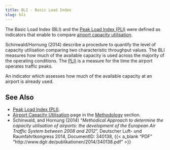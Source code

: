 ```yaml
---
title: BLI - Basic Load Index
slug: bli
---
```



The Basic Load Index (BLI) and the [Peak Load Index (PLI)](pli.qmd) were defined as indicators that enable to compare [airport capacity utilisation](/methodology/airport-capacity-utilisation.qmd).

Schinwald/Hornung (2014) describe a procedure to quantify the level of capacity utilisation comparing two characteristic throughput values.
The BLI measures how much of the available capacity is used across the majority of the operating conditions.
The [PLI)](pli.qmd) is a measure for the time the airport operates traffic peaks.




An indicator which assesses how much of the available capacity at an airport is already used.

## See Also

* [Peak Load Index (PLI)](pli.qmd).
* [Airport Capacity Utilisation](/methodology/airport-capacity-utilisation.qmd) page in the [Methodology](/methodology/) section.
* Schinwald, and Hornung (2014) "_Methodical Approach to determine the capacity utilisation of airports: the development of the European Air Traffic System between 2008 and 2012_", Deutscher Luft- und Raumfahrtkongress 2014, DocumentID: 340138, {{< a_blank "PDF" "http://www.dglr.de/publikationen/2014/340138.pdf" >}}
